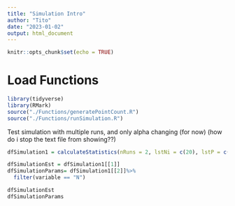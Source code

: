 ```yaml
---
title: "Simulation Intro"
author: "Tito"
date: "2023-01-02"
output: html_document
---
```


```r
knitr::opts_chunk$set(echo = TRUE)
```

# Load Functions
```r
library(tidyverse)
library(RMark)
source("./Functions/generatePointCount.R")
source("./Functions/runSimulation.R")
```

Test simulation with multiple runs, and only alpha changing (for now) (how do i stop the text file from showing??)
```r
dfSimulation1 = calculateStatistics(nRuns = 2, lstNi = c(20), lstP = c(0.2), lstAlpha = c(0,0.05,0.1,0.2,0.3), seed=1)
```


```r
dfSimulationEst = dfSimulation1[[1]]
dfSimulationParams= dfSimulation1[[2]]%>%
  filter(variable == "N")
```

```r
dfSimulationEst
dfSimulationParams
```

